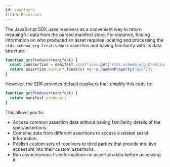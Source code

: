 ```yaml
---
id: resolvers
title: Resolvers
---
```


The JavaScript SDK uses resolvers as a convenient way to return meaningful data from the parsed manifest store. For instance, finding information on who produced an asset requires locating and processing the `stds.schema-org.CreativeWork` assertion and having familiarity with its data structure:

```typescript
function getProducer(manifest) {
  const cwAssertion = manifest.assertions.get('stds.schema-org.CreativeWork');
  return assertion.author?.find((x) => !x.hasOwnProperty('@id'));
}
```

However, the SDK provides [default resolvers](https://github.com/contentauth/c2pa-js/blob/main/packages/c2pa/src/resolvers/defaults.ts) that simplify this code to:

<!-- Link to API doc https://opensource.contentauthenticity.org/docs/js-sdk/api/c2pa.resolvers.defaultresolvers instead? -->

```typescript
function getProducer(manifest) {
  return manifest.producer;
}
```

This allows you to:

- Access common assertion data without having familiarity details of the spec/assertions.
- Combine data from different assertions to access a related set of information.
- Publish custom sets of resolvers to third parties that provide intuitive accessors into their custom assertions.
- Run asynchronous transformations on assertion data before accessing it.
